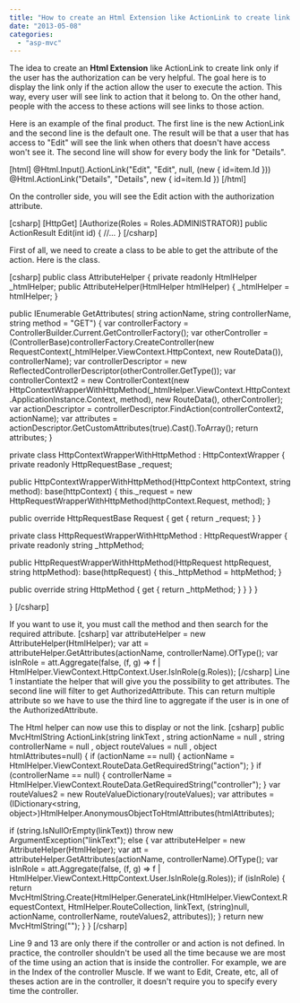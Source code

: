 ```yaml
---
title: "How to create an Html Extension like ActionLink to create link only if the user has the authorization"
date: "2013-05-08"
categories: 
  - "asp-mvc"
---
```


The idea to create an **Html Extension** like ActionLink to create link only if the user has the authorization can be very helpful. The goal here is to display the link only if the action allow the user to execute the action. This way, every user will see link to action that it belong to. On the other hand, people with the access to these actions will see links to those action.

Here is an example of the final product. The first line is the new ActionLink and the second line is the default one. The result will be that a user that has access to "Edit" will see the link when others that doesn't have access won't see it. The second line will show for every body the link for "Details".

\[html\] @Html.Input().ActionLink("Edit", "Edit", null, (new { id=item.Id })) @Html.ActionLink("Details", "Details", new { id=item.Id }) \[/html\]

On the controller side, you will see the Edit action with the authorization attribute.

\[csharp\] \[HttpGet\] \[Authorize(Roles = Roles.ADMINISTRATOR)\] public ActionResult Edit(int id) { //... } \[/csharp\]

First of all, we need to create a class to be able to get the attribute of the action. Here is the class.

\[csharp\] public class AttributeHelper { private readonly HtmlHelper \_htmlHelper; public AttributeHelper(HtmlHelper htmlHelper) { \_htmlHelper = htmlHelper; }

public IEnumerable<Attribute> GetAttributes( string actionName, string controllerName, string method = "GET") { var controllerFactory = ControllerBuilder.Current.GetControllerFactory(); var otherController = (ControllerBase)controllerFactory.CreateController(new RequestContext(\_htmlHelper.ViewContext.HttpContext, new RouteData()), controllerName); var controllerDescriptor = new ReflectedControllerDescriptor(otherController.GetType()); var controllerContext2 = new ControllerContext(new HttpContextWrapperWithHttpMethod(\_htmlHelper.ViewContext.HttpContext.ApplicationInstance.Context, method), new RouteData(), otherController); var actionDescriptor = controllerDescriptor.FindAction(controllerContext2, actionName); var attributes = actionDescriptor.GetCustomAttributes(true).Cast<Attribute>().ToArray(); return attributes; }

private class HttpContextWrapperWithHttpMethod : HttpContextWrapper { private readonly HttpRequestBase \_request;

public HttpContextWrapperWithHttpMethod(HttpContext httpContext, string method): base(httpContext) { this.\_request = new HttpRequestWrapperWithHttpMethod(httpContext.Request, method); }

public override HttpRequestBase Request { get { return \_request; } }

private class HttpRequestWrapperWithHttpMethod : HttpRequestWrapper { private readonly string \_httpMethod;

public HttpRequestWrapperWithHttpMethod(HttpRequest httpRequest, string httpMethod): base(httpRequest) { this.\_httpMethod = httpMethod; }

public override string HttpMethod { get { return \_httpMethod; } } } }

} \[/csharp\]

If you want to use it, you must call the method and then search for the required attribute. \[csharp\] var attributeHelper = new AttributeHelper(HtmlHelper); var att = attributeHelper.GetAttributes(actionName, controllerName).OfType<AuthorizeAttribute>(); var isInRole = att.Aggregate(false, (f, g) => f | HtmlHelper.ViewContext.HttpContext.User.IsInRole(g.Roles)); \[/csharp\] Line 1 instantiate the helper that will give you the possibility to get attributes. The second line will filter to get AuthorizedAttribute. This can return multiple attribute so we have to use the third line to aggregate if the user is in one of the AuthorizedAttribute.

The Html helper can now use this to display or not the link. \[csharp\] public MvcHtmlString ActionLink(string linkText , string actionName = null , string controllerName = null , object routeValues = null , object htmlAttributes=null) { if (actionName == null) { actionName = HtmlHelper.ViewContext.RouteData.GetRequiredString("action"); } if (controllerName == null) { controllerName = HtmlHelper.ViewContext.RouteData.GetRequiredString("controller"); } var routeValues2 = new RouteValueDictionary(routeValues); var attributes = (IDictionary<string, object>)HtmlHelper.AnonymousObjectToHtmlAttributes(htmlAttributes);

if (string.IsNullOrEmpty(linkText)) throw new ArgumentException("linkText"); else { var attributeHelper = new AttributeHelper(HtmlHelper); var att = attributeHelper.GetAttributes(actionName, controllerName).OfType<AuthorizeAttribute>(); var isInRole = att.Aggregate(false, (f, g) => f | HtmlHelper.ViewContext.HttpContext.User.IsInRole(g.Roles)); if (isInRole) { return MvcHtmlString.Create(HtmlHelper.GenerateLink(HtmlHelper.ViewContext.RequestContext, HtmlHelper.RouteCollection, linkText, (string)null, actionName, controllerName, routeValues2, attributes)); } return new MvcHtmlString(""); } } \[/csharp\]

Line 9 and 13 are only there if the controller or and action is not defined. In practice, the controller shouldn't be used all the time because we are most of the time using an action that is inside the controller. For example, we are in the Index of the controller Muscle. If we want to Edit, Create, etc, all of theses action are in the controller, it doesn't require you to specify every time the controller.
